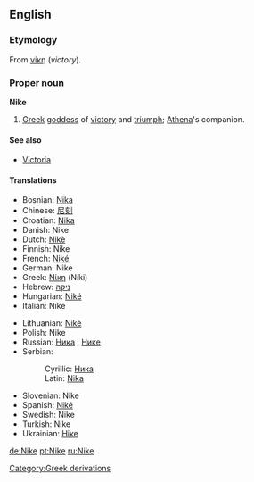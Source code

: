 ==English==
{{wikipedia|Nike (mythology)}}
===Etymology===
From {{AGr.}} [[νίκη]] (''victory'').
===Proper noun===
'''Nike'''
#[[Greek]] [[goddess]] of [[victory]] and [[triumph]]; [[Athena]]'s companion.
====See also====
*[[Victoria]]
====Translations====
{{trans-top|Greek goddess of victory}}
*Bosnian: [[Nika#Bosnian|Nika]] {{f}}
*Chinese: [[尼刻]]
*Croatian: [[Nika#Croatian|Nika]] {{f}}
*Danish: Nike {{f}}
*Dutch: [[Nikè]] {{f}}
*Finnish: Nike {{f}}
*French: [[Niké]] {{f}}
*German: Nike {{f}}
*Greek: [[Νίκη]] (Níki)
*Hebrew: [[ניקה]] {{f}}
*Hungarian: [[Niké]]
*Italian: Nike
{{trans-mid}}
*Lithuanian: [[Nikė]] {{f}}
*Polish: Nike {{f}}
*Russian: [[Ника]] {{f}}, [[Нике]] {{f}}
*Serbian:
*:Cyrillic: [[Ника#Serbian|Ника]] {{f}}
*:Latin: [[Nika#Serbian|Nika]] {{f}}
*Slovenian: Nike {{f}}
*Spanish: [[Niké]]
*Swedish: Nike {{f}}
*Turkish: Nike {{f}}
*Ukrainian: [[Ніке]] {{f}}
{{trans-bottom}}

[[Category:Greek derivations]]

[[de:Nike]]
[[pt:Nike]]
[[ru:Nike]]